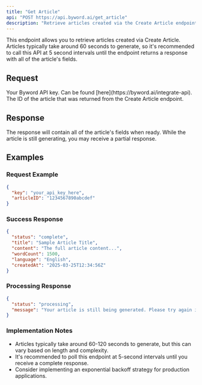 ```yaml
---
title: "Get Article"
api: "POST https://api.byword.ai/get_article"
description: "Retrieve articles created via the Create Article endpoint"
---
```


This endpoint allows you to retrieve articles created via Create Article. Articles typically take around 60 seconds to generate, so it's recommended to call this API at 5 second intervals until the endpoint returns a response with all of the article's fields.

## Request

<ParamField body="key" type="string" required>
  Your Byword API key. Can be found [here](https://byword.ai/integrate-api).
</ParamField>

<ParamField body="articleID" type="string" required>
  The ID of the article that was returned from the Create Article endpoint.
</ParamField>

## Response

The response will contain all of the article's fields when ready. While the article is still generating, you may receive a partial response.

## Examples

### Request Example

```json
{
  "key": "your_api_key_here",
  "articleID": "1234567890abcdef"
}
```

### Success Response

```json
{
  "status": "complete",
  "title": "Sample Article Title",
  "content": "The full article content...",
  "wordCount": 1500,
  "language": "English",
  "createdAt": "2025-03-25T12:34:56Z"
}
```

### Processing Response

```json
{
  "status": "processing",
  "message": "Your article is still being generated. Please try again in a few seconds."
}
```

### Implementation Notes

- Articles typically take around 60-120 seconds to generate, but this can vary based on length and complexity.
- It's recommended to poll this endpoint at 5-second intervals until you receive a complete response.
- Consider implementing an exponential backoff strategy for production applications.